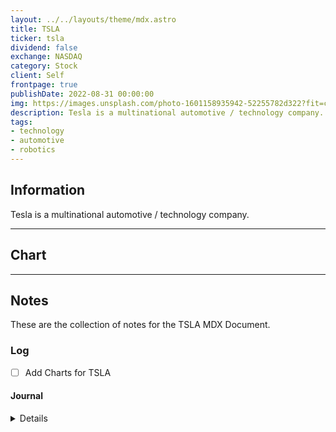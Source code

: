 ```yaml
---
layout: ../../layouts/theme/mdx.astro
title: TSLA
ticker: tsla
dividend: false
exchange: NASDAQ
category: Stock
client: Self
frontpage: true
publishDate: 2022-08-31 00:00:00
img: https://images.unsplash.com/photo-1601158935942-52255782d322?fit=crop&w=1400&h=700&q=75
description: Tesla is a multinational automotive / technology company.
tags:
- technology
- automotive
- robotics
---
```



## Information

Tesla is a multinational automotive / technology company.

---

## Chart

<TradingView data="NASDAQ:TSLA" />

---

## Notes

These are the collection of notes for the TSLA MDX Document.

### Log

- [ ] Add Charts for TSLA

#### Journal

<Details data="2023-04-14">
Preparing the fintech information for $TSLA.
</Details>
